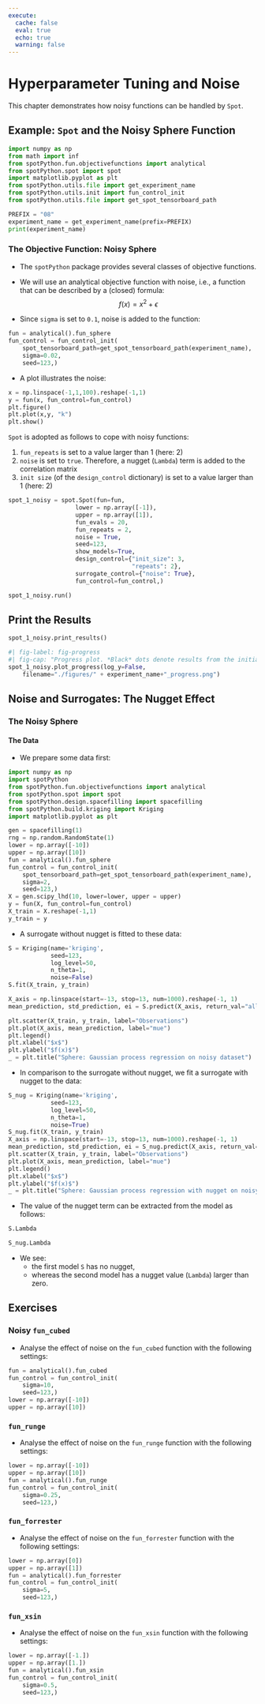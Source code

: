 ```yaml
---
execute:
  cache: false
  eval: true
  echo: true
  warning: false
---
```


# Hyperparameter Tuning and Noise

This chapter demonstrates how noisy functions can be handled by `Spot`.

## Example: `Spot` and the Noisy Sphere Function

```python
import numpy as np
from math import inf
from spotPython.fun.objectivefunctions import analytical
from spotPython.spot import spot
import matplotlib.pyplot as plt
from spotPython.utils.file import get_experiment_name
from spotPython.utils.init import fun_control_init
from spotPython.utils.file import get_spot_tensorboard_path

PREFIX = "08"
experiment_name = get_experiment_name(prefix=PREFIX)
print(experiment_name)
```


### The Objective Function: Noisy Sphere

* The `spotPython` package provides several classes of objective functions.
* We will use an analytical objective function with noise, i.e., a function that can be described by a (closed) formula:
   $$f(x) = x^2 + \epsilon$$

* Since `sigma` is set to `0.1`, noise is added to the function:

```python
fun = analytical().fun_sphere
fun_control = fun_control_init(
    spot_tensorboard_path=get_spot_tensorboard_path(experiment_name),
    sigma=0.02,
    seed=123,)
```

* A plot illustrates the noise:

```python
x = np.linspace(-1,1,100).reshape(-1,1)
y = fun(x, fun_control=fun_control)
plt.figure()
plt.plot(x,y, "k")
plt.show()
```

`Spot` is adopted as follows to cope with noisy functions:

1. `fun_repeats` is set to a value larger than 1 (here: 2)
2. `noise` is set to `true`. Therefore, a nugget (`Lambda`) term is added to the correlation matrix
3.  `init size` (of the `design_control` dictionary) is set to a value larger than 1 (here: 2)

```python
spot_1_noisy = spot.Spot(fun=fun,
                   lower = np.array([-1]),
                   upper = np.array([1]),
                   fun_evals = 20,
                   fun_repeats = 2,
                   noise = True,
                   seed=123,
                   show_models=True,
                   design_control={"init_size": 3,
                                   "repeats": 2},
                   surrogate_control={"noise": True},
                   fun_control=fun_control,)
```

```python
spot_1_noisy.run()
```

## Print the Results

```python
spot_1_noisy.print_results()
```

```python
#| fig-label: fig-progress
#| fig-cap: "Progress plot. *Black* dots denote results from the initial design. *Red* dots  illustrate the improvement found by the surrogate model based optimization."
spot_1_noisy.plot_progress(log_y=False,
    filename="./figures/" + experiment_name+"_progress.png")
```

##  Noise and Surrogates: The Nugget Effect

### The Noisy Sphere

#### The Data

* We prepare some data first:

```python
import numpy as np
import spotPython
from spotPython.fun.objectivefunctions import analytical
from spotPython.spot import spot
from spotPython.design.spacefilling import spacefilling
from spotPython.build.kriging import Kriging
import matplotlib.pyplot as plt

gen = spacefilling(1)
rng = np.random.RandomState(1)
lower = np.array([-10])
upper = np.array([10])
fun = analytical().fun_sphere
fun_control = fun_control_init(
    spot_tensorboard_path=get_spot_tensorboard_path(experiment_name),
    sigma=2,
    seed=123,)
X = gen.scipy_lhd(10, lower=lower, upper = upper)
y = fun(X, fun_control=fun_control)
X_train = X.reshape(-1,1)
y_train = y
```

* A surrogate without nugget is fitted to these data:

```python
S = Kriging(name='kriging',
            seed=123,
            log_level=50,
            n_theta=1,
            noise=False)
S.fit(X_train, y_train)

X_axis = np.linspace(start=-13, stop=13, num=1000).reshape(-1, 1)
mean_prediction, std_prediction, ei = S.predict(X_axis, return_val="all")

plt.scatter(X_train, y_train, label="Observations")
plt.plot(X_axis, mean_prediction, label="mue")
plt.legend()
plt.xlabel("$x$")
plt.ylabel("$f(x)$")
_ = plt.title("Sphere: Gaussian process regression on noisy dataset")
```

* In comparison to the surrogate without nugget, we fit a surrogate with nugget to the data:

```python
S_nug = Kriging(name='kriging',
            seed=123,
            log_level=50,
            n_theta=1,
            noise=True)
S_nug.fit(X_train, y_train)
X_axis = np.linspace(start=-13, stop=13, num=1000).reshape(-1, 1)
mean_prediction, std_prediction, ei = S_nug.predict(X_axis, return_val="all")
plt.scatter(X_train, y_train, label="Observations")
plt.plot(X_axis, mean_prediction, label="mue")
plt.legend()
plt.xlabel("$x$")
plt.ylabel("$f(x)$")
_ = plt.title("Sphere: Gaussian process regression with nugget on noisy dataset")
```

* The value of the nugget term can be extracted from the model as follows:

```python
S.Lambda
```

```python
S_nug.Lambda
```

* We see:
    * the first model `S` has no nugget, 
    * whereas the second model has a nugget value (`Lambda`) larger than zero.

## Exercises

### Noisy `fun_cubed`

* Analyse the effect of noise on the `fun_cubed` function with the following settings:

```python
fun = analytical().fun_cubed
fun_control = fun_control_init(
    sigma=10,
    seed=123,)
lower = np.array([-10])
upper = np.array([10])
```

###  `fun_runge`

* Analyse the effect of noise on the `fun_runge` function with the following settings:

```python
lower = np.array([-10])
upper = np.array([10])
fun = analytical().fun_runge
fun_control = fun_control_init(
    sigma=0.25,
    seed=123,)
```


###  `fun_forrester`

* Analyse the effect of noise on the `fun_forrester` function with the following settings: 

```python
lower = np.array([0])
upper = np.array([1])
fun = analytical().fun_forrester
fun_control = fun_control_init(
    sigma=5,
    seed=123,)
```


###  `fun_xsin`

* Analyse the effect of noise on the `fun_xsin` function with the following settings: 

```python
lower = np.array([-1.])
upper = np.array([1.])
fun = analytical().fun_xsin
fun_control = fun_control_init(    
    sigma=0.5,
    seed=123,)
```

